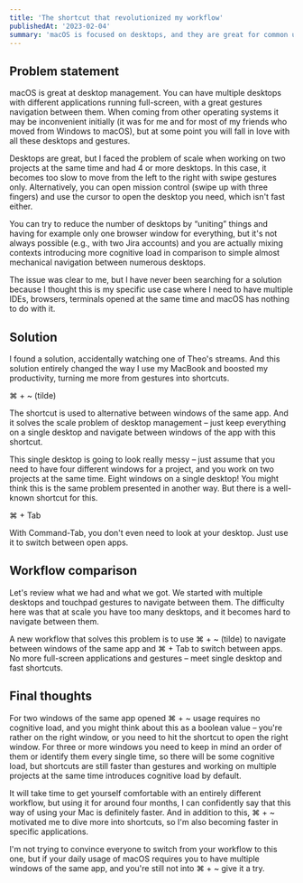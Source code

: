 ```yaml
---
title: 'The shortcut that revolutionized my workflow'
publishedAt: '2023-02-04'
summary: 'macOS is focused on desktops, and they are great for common users. But if you want to be more productive, you need something different...'
---
```


## Problem statement
macOS is great at desktop management. You can have multiple desktops with different applications running full-screen, with a great gestures navigation between them. When coming from other operating systems it may be inconvenient initially (it was for me and for most of my friends who moved from Windows to macOS), but at some point you will fall in love with all these desktops and gestures.

Desktops are great, but I faced the problem of scale when working on two projects at the same time and had 4 or more desktops. In this case, it becomes too slow to move from the left to the right with swipe gestures only. Alternatively, you can open mission control (swipe up with three fingers) and use the cursor to open the desktop you need, which isn't fast either.

You can try to reduce the number of desktops by “uniting” things and having for example only one browser window for everything, but it's not always possible (e.g., with two Jira accounts) and you are actually mixing contexts introducing more cognitive load in comparison to simple almost mechanical navigation between numerous desktops.

The issue was clear to me, but I have never been searching for a solution because I thought this is my specific use case where I need to have multiple IDEs, browsers, terminals opened at the same time and macOS has nothing to do with it.

## Solution
I found a solution, accidentally watching one of Theo's streams. And this solution entirely changed the way I use my MacBook and boosted my productivity, turning me more from gestures into shortcuts.

⌘ + ~ (tilde)

The shortcut is used to alternative between windows of the same app. And it solves the scale problem of desktop management – just keep everything on a single desktop and navigate between windows of the app with this shortcut.

This single desktop is going to look really messy – just assume that you need to have four different windows for a project, and you work on two projects at the same time. Eight windows on a single desktop! You might think this is the same problem presented in another way. But there is a well-known shortcut for this.

⌘ + Tab

With Command-Tab, you don't even need to look at your desktop. Just use it to switch between open apps.

## Workflow comparison
Let's review what we had and what we got. We started with multiple desktops and touchpad gestures to navigate between them. The difficulty here was that at scale you have too many desktops, and it becomes hard to navigate between them.

A new workflow that solves this problem is to use ⌘ + ~ (tilde) to navigate between windows of the same app and ⌘ + Tab to switch between apps. No more full-screen applications and gestures – meet single desktop and fast shortcuts.

## Final thoughts
For two windows of the same app opened ⌘ + ~ usage requires no cognitive load, and you might think about this as a boolean value – you're rather on the right window, or you need to hit the shortcut to open the right window. For three or more windows you need to keep in mind an order of them or identify them every single time, so there will be some cognitive load, but shortcuts are still faster than gestures and working on multiple projects at the same time introduces cognitive load by default.

It will take time to get yourself comfortable with an entirely different workflow, but using it for around four months, I can confidently say that this way of using your Mac is definitely faster. And in addition to this, ⌘ + ~ motivated me to dive more into shortcuts, so I'm also becoming faster in specific applications.

I'm not trying to convince everyone to switch from your workflow to this one, but if your daily usage of macOS requires you to have multiple windows of the same app, and you're still not into ⌘ + ~ give it a try.